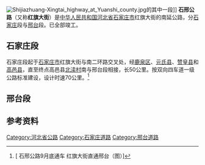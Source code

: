[[File:Shijiazhuang-Xingtai_highway_at_Yuanshi_county.jpg|thumb]]的其中一段]]
'''石邢公路'''（又称'''红旗大街'''）是[[中华人民共和国|中华人民共和国]][[河北省|河北省]][[石家庄市|石家庄市]]红旗大街的南延公路，分[[石家庄市|石家庄]]段与[[邢台市|邢台]]段。已全部竣工。

==石家庄段==
石家庄段起于[[石家庄市|石家庄市]]红旗大街与南二环路交叉处，经[[鹿泉区|鹿泉区]]、[[元氏县|元氏县]]、[[赞皇县|赞皇县]]和[[高邑县|高邑县]]，直至终点高邑县[[北渎村|北渎村]]南与邢台段相接，长50公里。按双向四车道一级公路标准建设，设计时速70公里。<ref>[{{Cite web |url=http://www.chinahighway.com/news/2011/486874.php |title=石邢公路9月底通车 红旗大街直通邢台（图）{{简体中文}} |accessdate=2014-07-13 |archive-date=2014-07-14 |archive-url=https://web.archive.org/web/20140714235904/http://www.chinahighway.com/news/2011/486874.php |dead-url=no }} 石邢公路9月底通车 红旗大街直通邢台（图）{{简体中文}}]</ref>

==邢台段==
{{expand|章节|time=2014-07-13}}

==参考资料==
{{reflist}}

{{河北小作品}}
[[Category:河北省公路|Category:河北省公路]]
[[Category:石家庄道路|Category:石家庄道路]]
[[Category:邢台道路|Category:邢台道路]]